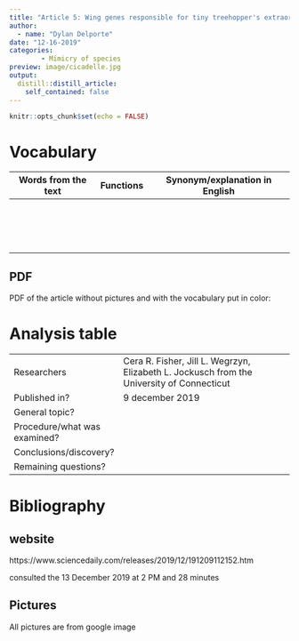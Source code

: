 ```yaml
---
title: "Article 5: Wing genes responsible for tiny treehopper's extraordinary helmet"
author: 
  - name: "Dylan Delporte"
date: "12-16-2019"
categories:
        - Mimicry of species
preview: image/cicadelle.jpg
output:
  distill::distill_article:
    self_contained: false
---
```


```r
knitr::opts_chunk$set(echo = FALSE)
```

# Vocabulary 

| Words from the text | Functions   |  Synonym/explanation in English |
| ------------------- | ------------|------------- |
|  |  |  |
|  |  |  |
|  |  |  |
|  |  |  |
|  |  |  |
|  |  |  |
|  |  |  |
|  |  |  |
|  |  |  |
|  |  |  |
|  |  |  |
|  |  |  |
|  |  |  |
|  |  |  |
|  |  |  |
|  |  |  |

## PDF
PDF of the article without pictures and with the vocabulary put in color: 

# Analysis table 

|                              |                                                                     |
| ---------------------------- | ------------------------------------------------------------------- |
| Researchers          | Cera R. Fisher, Jill L. Wegrzyn, Elizabeth L. Jockusch from the University of Connecticut |
| Published in?               | 9 december 2019 |
| General topic?              |  |
| Procedure/what was examined? |  |
| Conclusions/discovery?       |  |
| Remaining questions?         |  |

# Bibliography 

## website 
https://www.sciencedaily.com/releases/2019/12/191209112152.htm 

consulted the 13 December 2019 at 2 PM and 28 minutes

## Pictures

All pictures are from google image

